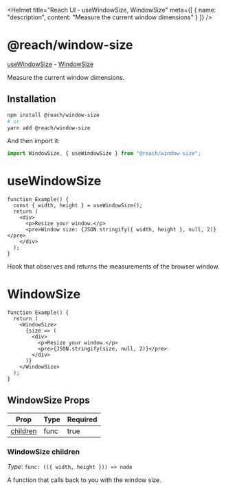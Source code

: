
<Helmet
  title="Reach UI - useWindowSize, WindowSize"
  meta={[
    {
      name: "description",
      content: "Measure the current window dimensions"
    }
  ]}
/>

# @reach/window-size

[useWindowSize](#usewindowsize) -
[WindowSize](#windowsize)

Measure the current window dimensions.

## Installation

```bash
npm install @reach/window-size
# or
yarn add @reach/window-size
```

And then import it:

```js
import WindowSize, { useWindowSize } from "@reach/window-size";
```

# useWindowSize

```jsx-live
function Example() {
  const { width, height } = useWindowSize();
  return (
    <div>
      <p>Resize your window.</p>
      <pre>Window size: {JSON.stringify({ width, height }, null, 2)}</pre>
    </div>
  );
}
```

Hook that observes and returns the measurements of the browser window.

# WindowSize

```jsx-live
function Example() {
  return (
    <WindowSize>
      {size => (
        <div>
          <p>Resize your window.</p>
          <pre>{JSON.stringify(size, null, 2)}</pre>
        </div>
      )}
    </WindowSize>
  );
}
```

## WindowSize Props

| Prop                  | Type | Required |
| --------------------- | ---- | -------- |
| [children](#children) | func | true     |

### WindowSize children

_Type_: `func: (({ width, height })) => node`

A function that calls back to you with the window size.
